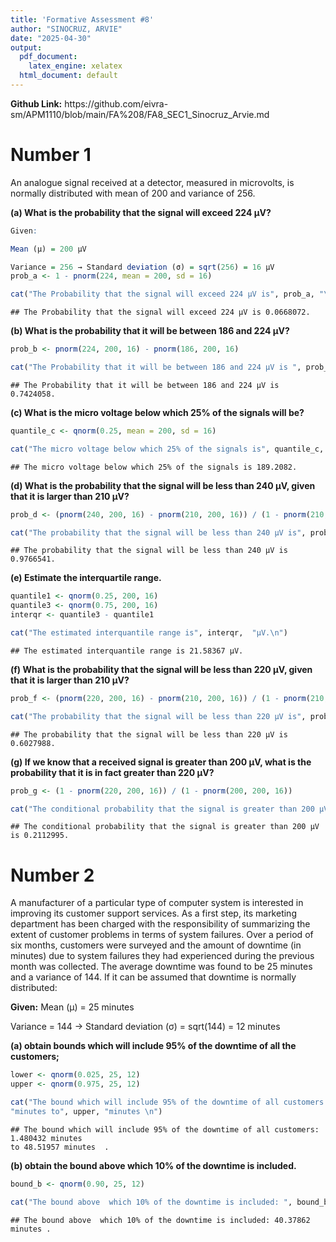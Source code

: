 ---
title: 'Formative Assessment #8'
author: "SINOCRUZ, ARVIE"
date: "2025-04-30"
output: 
  pdf_document:
    latex_engine: xelatex
  html_document: default
---

**Github Link:** https://github.com/eivra-sm/APM1110/blob/main/FA%208/FA8_SEC1_Sinocruz_Arvie.md 

# Number 1

An analogue signal received at a detector, measured in microvolts, is
normally distributed with mean of 200 and variance of 256.


**(a) What is the probability that the signal will exceed 224 µV?**

```r
Given:

Mean (μ) = 200 μV

Variance = 256 → Standard deviation (σ) = sqrt(256) = 16 μV
prob_a <- 1 - pnorm(224, mean = 200, sd = 16)

cat("The Probability that the signal will exceed 224 µV is", prob_a, "\n")
```

    ## The Probability that the signal will exceed 224 µV is 0.0668072.
    
**(b) What is the probability that it will be between 186 and 224 µV?**
```r
prob_b <- pnorm(224, 200, 16) - pnorm(186, 200, 16)

cat("The Probability that it will be between 186 and 224 µV is ", prob_b, "\n")
```

    ## The Probability that it will be between 186 and 224 µV is 0.7424058. 
    
**(c) What is the micro voltage below which 25% of the signals will be?**
```r
quantile_c <- qnorm(0.25, mean = 200, sd = 16)

cat("The micro voltage below which 25% of the signals is", quantile_c, "\n")
```

    ## The micro voltage below which 25% of the signals is 189.2082. 
    
**(d) What is the probability that the signal will be less than 240 µV, given that it is larger than 210 µV?**
```r 
prob_d <- (pnorm(240, 200, 16) - pnorm(210, 200, 16)) / (1 - pnorm(210, 200, 16))

cat("The probability that the signal will be less than 240 µV is", prob_d, "\n")
```

    ## The probability that the signal will be less than 240 µV is 0.9766541.
    
**(e) Estimate the interquartile range.**
```r
quantile1 <- qnorm(0.25, 200, 16)
quantile3 <- qnorm(0.75, 200, 16)
interqr <- quantile3 - quantile1

cat("The estimated interquantile range is", interqr,  "µV.\n")
```

    ## The estimated interquantile range is 21.58367 µV.
    
**(f) What is the probability that the signal will be less than 220 µV, given that it is larger than 210 µV?**
```r
prob_f <- (pnorm(220, 200, 16) - pnorm(210, 200, 16)) / (1 - pnorm(210, 200, 16))

cat("The probability that the signal will be less than 220 µV is", prob_f, "\n")
```

    ## The probability that the signal will be less than 220 µV is 0.6027988.
    
**(g) If we know that a received signal is greater than 200 µV, what is the probability that it is in fact greater than 220 µV?**
```r
prob_g <- (1 - pnorm(220, 200, 16)) / (1 - pnorm(200, 200, 16))

cat("The conditional probability that the signal is greater than 200 µV is", prob_g, "\n")
```

    ## The conditional probability that the signal is greater than 200 µV is 0.2112995.
    
# Number 2

A manufacturer of a particular type of computer system is interested in
improving its customer support services. As a first step, its marketing
department has been charged with the responsibility of summarizing the
extent of customer problems in terms of system failures. Over a period
of six months, customers were surveyed and the amount of downtime (in
minutes) due to system failures they had experienced during the previous
month was collected. The average downtime was found to be 25 minutes and
a variance of 144. If it can be assumed that downtime is normally
distributed:

**Given:**
Mean (μ) = 25 minutes

Variance = 144 → Standard deviation (σ) = sqrt(144) = 12 minutes

**(a) obtain bounds which will include 95% of the downtime of all the customers; **
```r
lower <- qnorm(0.025, 25, 12)
upper <- qnorm(0.975, 25, 12)

cat("The bound which will include 95% of the downtime of all customers: ", lower,  
"minutes to", upper, "minutes \n")
```

    ## The bound which will include 95% of the downtime of all customers: 1.480432 minutes 
    to 48.51957 minutes  .

**(b) obtain the bound above which 10% of the downtime is included.**
```r
bound_b <- qnorm(0.90, 25, 12)

cat("The bound above  which 10% of the downtime is included: ", bound_b, "minutes \n")
```

    ## The bound above  which 10% of the downtime is included: 40.37862 minutes .


